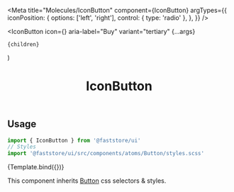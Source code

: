 

<Meta
  title="Molecules/IconButton"
  component={IconButton}
  argTypes={{
    iconPosition: {
      options: ['left', 'right'],
      control: { type: 'radio' },
    },
  }}
/>

  <IconButton
    icon={<ShoppingCartIcon />}
    aria-label="Buy"
    variant="tertiary"
    {...args}
  >
    {children}
  </IconButton>
)

<header>

# IconButton

</header>

## Usage

```jsx
import { IconButton } from '@faststore/ui'
// Styles
import '@faststore/ui/src/components/atoms/Button/styles.scss'
```

<Canvas>
  <Story name="default" args={{ id: 'icon-button-default', children: '' }}>
    {Template.bind({})}
  </Story>
</Canvas>

<ArgsTable story="default" />

This component inherits [Button](?path=/docs/atoms-button--button#css-selectors) css selectors & styles.
